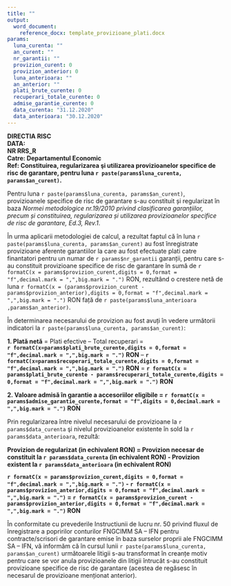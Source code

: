 ```yaml
---
title: ""
output: 
  word_document:
    reference_docx: template_provizioane_plati.docx
params:
  luna_curenta: ""
  an_curent: ""
  nr_garantii: ""
  provizion_curent: 0
  provizion_anterior: 0
  luna_anterioara: ""
  an_anterior: ""
  plati_brute_curente: 0
  recuperari_totale_curente: 0
  admise_garantie_curente: 0
  data_curenta: "31.12.2020"
  data_anterioara: "30.12.2020"
---
```



**DIRECTIA RISC**  
**DATA: **  
**NR RRS_R                                                                    **    
**Catre: Departamentul Economic                                               **  
**Ref: Constituirea, regularizarea şi utilizarea provizioanelor specifice de risc de garantare, pentru luna 
`r paste(params$luna_curenta, params$an_curent)`.**  

Pentru luna `r paste(params$luna_curenta, params$an_curent)`, provizioanele specifice de risc de garantare s-au constituit și regularizat în baza *Normei metodologice nr.19/2010 privind clasificarea garanțiilor, precum și constituirea, regularizarea și utilizarea provizioanelor specifice de risc de garantare, Ed.3, Rev.1*.

În urma aplicarii metodologiei de calcul, a rezultat faptul că în luna `r paste(params$luna_curenta, params$an_curent)` au fost înregistrate provizioane aferente garantiilor la care au fost efectuate plati catre finantatori pentru un numar de `r params$nr_garantii` garanții, pentru care s-au constituit provizioane specifice de risc de garantare în sumă de `r formatC(x = params$provizion_curent,digits = 0,format = "f",decimal.mark = ",",big.mark = ".")` RON, rezultând o crestere netă de luna `r formatC(x = (params$provizion_curent - params$provizion_anterior),digits = 0,format = "f",decimal.mark = ",",big.mark = ".")` RON față de `r paste(params$luna_anterioara ,params$an_anterior)`.  

În determinarea necesarului de provizion au fost avuți în vedere următorii indicatori la `r paste(params$luna_curenta, params$an_curent)`:  

**1. Plată netă** = Plati efective – Total recuperari =  
 		**`r formatC(x=params$plati_brute_curente,digits = 0,format = "f",decimal.mark = ",",big.mark = ".")` RON** – **`r formatC(x=params$recuperari_totale_curente,digits = 0,format = "f",decimal.mark = ",",big.mark = ".")` RON** =
**`r formatC(x = params$plati_brute_curente - params$recuperari_totale_curente,digits = 0,format = "f",decimal.mark = ",",big.mark = ".")` RON**  


**2. Valoare admisă în garantie a accesoriilor eligibile = `r formatC(x = params$admise_garantie_curente,format = "f",digits = 0,decimal.mark = ",",big.mark = ".")` RON**    

Prin regularizarea între nivelul necesarului de provizioane la `r params$data_curenta` şi nivelul provizioanelor existente în sold la `r params$data_anterioara`, rezultă:  

**Provizion de regularizat (in echivalent RON) = Provizion necesar de constituit la `r params$data_curenta` (in echivalent RON) - Provizion existent la `r params$data_anterioara` (in echivalent RON)**  

**`r formatC(x = params$provizion_curent,digits = 0,format = "f",decimal.mark = ",",big.mark = ".")` - `r formatC(x = params$provizion_anterior,digits = 0,format = "f",decimal.mark = ",",big.mark = ".")` = `r formatC(x = params$provizion_curent - params$provizion_anterior,digits = 0,format = "f",decimal.mark = ",",big.mark = ".")` RON**  

În conformitate cu prevederile Instructiunii de lucru nr. 50 privind fluxul de înregistrare a popririlor conturilor FNGCIMM SA – IFN pentru contracte/scrisori de garantare emise în baza surselor proprii ale FNGCIMM SA – IFN, vă informăm că în cursul lunii `r paste(params$luna_curenta, params$an_curent)`  următoarele litigii s-au transformat în creanțe motiv pentru care se vor anula provizioanele din litigii întrucât s-au constituit provizioane specifice de risc de garantare (acestea de regăsesc în necesarul de provizioane menționat anterior). 






